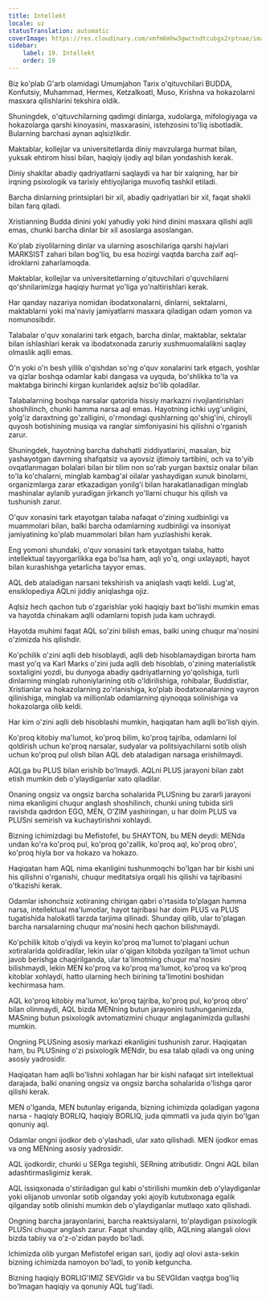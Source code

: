 ```yaml
---
title: Intellekt
locale: uz
statusTranslation: automatic
coverImage: https://res.cloudinary.com/xmfm6mhw3gwctndtcubgx2rptnae/image/upload/v1740337243/small_cover_educacion_fundamental_a051170f1c.webp
sidebar:
    label: 19. Intellekt
    order: 19
---
```

Biz ko'plab G'arb olamidagi Umumjahon Tarix o'qituvchilari BUDDA, Konfutsiy, Muhammad, Hermes, Ketzalkoatl, Muso, Krishna va hokazolarni masxara qilishlarini tekshira oldik.

Shuningdek, o'qituvchilarning qadimgi dinlarga, xudolarga, mifologiyaga va hokazolarga qarshi kinoyasini, masxarasini, istehzosini to'liq isbotladik. Bularning barchasi aynan aqlsizlikdir.

Maktablar, kollejlar va universitetlarda diniy mavzularga hurmat bilan, yuksak ehtirom hissi bilan, haqiqiy ijodiy aql bilan yondashish kerak.

Diniy shakllar abadiy qadriyatlarni saqlaydi va har bir xalqning, har bir irqning psixologik va tarixiy ehtiyojlariga muvofiq tashkil etiladi.

Barcha dinlarning printsiplari bir xil, abadiy qadriyatlari bir xil, faqat shakli bilan farq qiladi.

Xristianning Budda dinini yoki yahudiy yoki hind dinini masxara qilishi aqlli emas, chunki barcha dinlar bir xil asoslarga asoslangan.

Ko'plab ziyolilarning dinlar va ularning asoschilariga qarshi hajvlari MARKSIST zahari bilan bog'liq, bu esa hozirgi vaqtda barcha zaif aql-idroklarni zaharlamoqda.

Maktablar, kollejlar va universitetlarning o'qituvchilari o'quvchilarni qo'shnilarimizga haqiqiy hurmat yo'liga yo'naltirishlari kerak.

Har qanday nazariya nomidan ibodatxonalarni, dinlarni, sektalarni, maktablarni yoki ma'naviy jamiyatlarni masxara qiladigan odam yomon va nomunosibdir.

Talabalar o'quv xonalarini tark etgach, barcha dinlar, maktablar, sektalar bilan ishlashlari kerak va ibodatxonada zaruriy xushmuomalalikni saqlay olmaslik aqlli emas.

O'n yoki o'n besh yillik o'qishdan so'ng o'quv xonalarini tark etgach, yoshlar va qizlar boshqa odamlar kabi dangasa va uyquda, bo'shlikka to'la va maktabga birinchi kirgan kunlaridek aqlsiz bo'lib qoladilar.

Talabalarning boshqa narsalar qatorida hissiy markazni rivojlantirishlari shoshilinch, chunki hamma narsa aql emas. Hayotning ichki uyg'unligini, yolg'iz daraxtning go'zalligini, o'rmondagi qushlarning qo'shig'ini, chiroyli quyosh botishining musiqa va ranglar simfoniyasini his qilishni o'rganish zarur.

Shuningdek, hayotning barcha dahshatli ziddiyatlarini, masalan, biz yashayotgan davrning shafqatsiz va ayovsiz ijtimoiy tartibini, och va to'yib ovqatlanmagan bolalari bilan bir tilim non so'rab yurgan baxtsiz onalar bilan to'la ko'chalarni, minglab kambag'al oilalar yashaydigan xunuk binolarni, organizmlarga zarar etkazadigan yonilg'i bilan harakatlanadigan minglab mashinalar aylanib yuradigan jirkanch yo'llarni chuqur his qilish va tushunish zarur.

O'quv xonasini tark etayotgan talaba nafaqat o'zining xudbinligi va muammolari bilan, balki barcha odamlarning xudbinligi va insoniyat jamiyatining ko'plab muammolari bilan ham yuzlashishi kerak.

Eng yomoni shundaki, o'quv xonasini tark etayotgan talaba, hatto intellektual tayyorgarlikka ega bo'lsa ham, aqli yo'q, ongi uxlayapti, hayot bilan kurashishga yetarlicha tayyor emas.

AQL deb ataladigan narsani tekshirish va aniqlash vaqti keldi. Lug'at, ensiklopediya AQLni jiddiy aniqlashga ojiz.

Aqlsiz hech qachon tub o'zgarishlar yoki haqiqiy baxt bo'lishi mumkin emas va hayotda chinakam aqlli odamlarni topish juda kam uchraydi.

Hayotda muhimi faqat AQL so'zini bilish emas, balki uning chuqur ma'nosini o'zimizda his qilishdir.

Ko'pchilik o'zini aqlli deb hisoblaydi, aqlli deb hisoblamaydigan birorta ham mast yo'q va Karl Marks o'zini juda aqlli deb hisoblab, o'zining materialistik soxtaligini yozdi, bu dunyoga abadiy qadriyatlarning yo'qolishiga, turli dinlarning minglab ruhoniylarining otib o'ldirilishiga, rohibalar, Buddistlar, Xristianlar va hokazolarning zo'rlanishiga, ko'plab ibodatxonalarning vayron qilinishiga, minglab va millionlab odamlarning qiynoqqa solinishiga va hokazolarga olib keldi.

Har kim o'zini aqlli deb hisoblashi mumkin, haqiqatan ham aqlli bo'lish qiyin.

Ko'proq kitobiy ma'lumot, ko'proq bilim, ko'proq tajriba, odamlarni lol qoldirish uchun ko'proq narsalar, sudyalar va politsiyachilarni sotib olish uchun ko'proq pul olish bilan AQL deb ataladigan narsaga erishilmaydi.

AQLga bu PLUS bilan erishib bo'lmaydi. AQLni PLUS jarayoni bilan zabt etish mumkin deb o'ylaydiganlar xato qiladilar.

Onaning ongsiz va ongsiz barcha sohalarida PLUSning bu zararli jarayoni nima ekanligini chuqur anglash shoshilinch, chunki uning tubida sirli ravishda qadrdon EGO, MEN, O'ZIM yashiringan, u har doim PLUS va PLUSni semirish va kuchaytirishni xohlaydi.

Bizning ichimizdagi bu Mefistofel, bu SHAYTON, bu MEN deydi: MENda undan ko'ra ko'proq pul, ko'proq go'zallik, ko'proq aql, ko'proq obro', ko'proq hiyla bor va hokazo va hokazo.

Haqiqatan ham AQL nima ekanligini tushunmoqchi bo'lgan har bir kishi uni his qilishni o'rganishi, chuqur meditatsiya orqali his qilishi va tajribasini o'tkazishi kerak.

Odamlar ishonchsiz xotiraning chirigan qabri o'rtasida to'plagan hamma narsa, intellektual ma'lumotlar, hayot tajribasi har doim PLUS va PLUS tugatishida halokatli tarzda tarjima qilinadi. Shunday qilib, ular to'plagan barcha narsalarning chuqur ma'nosini hech qachon bilishmaydi.

Ko'pchilik kitob o'qiydi va keyin ko'proq ma'lumot to'plagani uchun xotiralarida qoldiradilar, lekin ular o'qigan kitobda yozilgan ta'limot uchun javob berishga chaqirilganda, ular ta'limotning chuqur ma'nosini bilishmaydi, lekin MEN ko'proq va ko'proq ma'lumot, ko'proq va ko'proq kitoblar xohlaydi, hatto ularning hech birining ta'limotini boshidan kechirmasa ham.

AQL ko'proq kitobiy ma'lumot, ko'proq tajriba, ko'proq pul, ko'proq obro' bilan olinmaydi, AQL bizda MENning butun jarayonini tushunganimizda, MASning butun psixologik avtomatizmini chuqur anglaganimizda gullashi mumkin.

Ongning PLUSning asosiy markazi ekanligini tushunish zarur. Haqiqatan ham, bu PLUSning o'zi psixologik MENdir, bu esa talab qiladi va ong uning asosiy yadrosidir.

Haqiqatan ham aqlli bo'lishni xohlagan har bir kishi nafaqat sirt intellektual darajada, balki onaning ongsiz va ongsiz barcha sohalarida o'lishga qaror qilishi kerak.

MEN o'lganda, MEN butunlay eriganda, bizning ichimizda qoladigan yagona narsa - haqiqiy BORLIQ, haqiqiy BORLIQ, juda qimmatli va juda qiyin bo'lgan qonuniy aql.

Odamlar ongni ijodkor deb o'ylashadi, ular xato qilishadi. MEN ijodkor emas va ong MENning asosiy yadrosidir.

AQL ijodkordir, chunki u SERga tegishli, SERning atributidir. Ongni AQL bilan adashtirmasligimiz kerak.

AQL issiqxonada o'stiriladigan gul kabi o'stirilishi mumkin deb o'ylaydiganlar yoki olijanob unvonlar sotib olganday yoki ajoyib kutubxonaga egalik qilganday sotib olinishi mumkin deb o'ylaydiganlar mutlaqo xato qilishadi.

Ongning barcha jarayonlarini, barcha reaktsiyalarni, to'playdigan psixologik PLUSni chuqur anglash zarur. Faqat shunday qilib, AQLning alangali olovi bizda tabiiy va o'z-o'zidan paydo bo'ladi.

Ichimizda olib yurgan Mefistofel erigan sari, ijodiy aql olovi asta-sekin bizning ichimizda namoyon bo'ladi, to yonib ketguncha.

Bizning haqiqiy BORLIG'IMIZ SEVGIdir va bu SEVGIdan vaqtga bog'liq bo'lmagan haqiqiy va qonuniy AQL tug'iladi.


